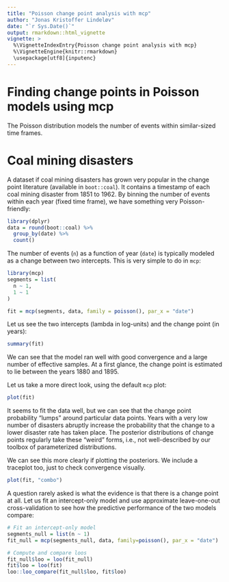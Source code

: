 ```yaml
---
title: "Poisson change point analysis with mcp"
author: "Jonas Kristoffer Lindeløv"
date: "`r Sys.Date()`"
output: rmarkdown::html_vignette
vignette: >
  %\VignetteIndexEntry{Poisson change point analysis with mcp}
  %\VignetteEngine{knitr::rmarkdown}
  \usepackage[utf8]{inputenc}
---
```


# Finding change points in Poisson models using mcp
The Poisson distribution models the number of events within similar-sized time frames. 

# Coal mining disasters
A dataset if coal mining disasters has grown very popular in the change point literature (available in `boot::coal`). It contains a timestamp of each coal mining disaster from 1851 to 1962. By binning the number of events within each year (fixed time frame), we have something very Poisson-friendly:

```r
library(dplyr)
data = round(boot::coal) %>% 
  group_by(date) %>% 
  count()
```


The number of events (`n`) as a function of year (`date`) is typically modeled as a change between two intercepts. This is very simple to do in `mcp`:
```r
library(mcp)
segments = list(
  n ~ 1,
  1 ~ 1
)

fit = mcp(segments, data, family = poisson(), par_x = "date")
```

Let us see the two intercepts (lambda in log-units) and the change point (in years):

```r
summary(fit)
```

We can see that the model ran well with good convergence and a large number of effective samples. At a first glance, the change point is estimated to lie between the years 1880 and 1895.

Let us take a more direct look, using the default `mcp` plot:

```r
plot(fit)
```

It seems to fit the data well, but we can see that the change point probability "lumps" around particular data points. Years with a very low number of disasters abruptly increase the probability that the change to a lower disaster rate has taken place. The posterior distributions of change points regularly take these "weird" forms, i.e., not well-described by our toolbox of parameterized distributions.

We can see this more clearly if plotting the posteriors. We include a traceplot too, just to check convergence visually.

```r
plot(fit, "combo")
```

A question rarely asked is what the evidence is that there is a change point at all. Let us fit an intercept-only model and use approximate leave-one-out cross-validation to see how the predictive performance of the two models compare:

```r
# Fit an intercept-only model
segments_null = list(n ~ 1)
fit_null = mcp(segments_null, data, family=poisson(), par_x = "date")

# Compute and compare loos
fit_null$loo = loo(fit_null)
fit$loo = loo(fit)
loo::loo_compare(fit_null$loo, fit$loo)
```


